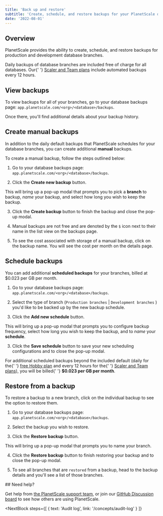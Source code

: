 ```yaml
---
title: 'Back up and restore'
subtitle: 'Create, schedule, and restore backups for your PlanetScale databases.'
date: '2022-08-01'
---
```



## Overview

PlanetScale provides the ability to create, schedule, and restore backups for production and development database branches.

<InfoBlock type='note'>
  Daily backups of database branches are included free of charge for all databases. Our{' '}
  <a href='/docs/concepts/billing#planet-scale-plans'>Scaler and Team plans</a> include automated backups every 12
  hours.
</InfoBlock>

## View backups

To view backups for all of your branches, go to your database backups page: `app.planetscale.com/<org>/<database>/backups`.

Once there, you'll find additional details about your backup history.

<ImageBlock alt='View backups for your database' src={dbbackupsview} />

## Create manual backups

In addition to the daily default backups that PlanetScale schedules for your database branches, you can create additional **manual** backups.

To create a manual backup, follow the steps outlined below:

1. Go to your database backups page: `app.planetscale.com/<org>/<database>/backups`.

2. Click the **Create new backup** button.

This will bring up a pop-up modal that prompts you to pick a **branch** to backup, _name_ your backup, and select how long you wish to keep the backup.

<ImageBlock alt='Manual backup pop-up modal' src={createnewbackup} />

3. Click the **Create backup** button to finish the backup and close the pop-up modal.

4. Manual backups are not free and are denoted by the `$` icon next to their name in the list view on the backups page. 

<ImageBlock alt='Manual backups are shown with a $ sign' src={manualbackuprow} />

5. To see the cost associated with storage of a manual backup, click on the backup name. You will see the cost per month on the details page.

<ImageBlock alt='Monthly storage cost for a Manual backup' src={manualbackupcost} />

## Schedule backups

You can add additional **scheduled backups** for your branches, billed at $0.023 per GB per month.

1. Go to your database backups page: `app.planetscale.com/<org>/<database>/backups`.

2. Select the type of branch (`Production branches` | `Development branches` ) you'd like to be backed up by the new backup schedule.

<ImageBlock alt='Schedule backup pop-up modal' src={newbackupschedule} />

3. Click the **Add new schedule** button.

This will bring up a pop-up modal that prompts you to configure backup frequency, select how long you wish to keep the backup, and to _name_ your **schedule**.

<ImageBlock alt='Schedule backup pop-up modal' src={createnewbackupschedule} />

3. Click the **Save schedule** button to save your new scheduling configurations and to close the pop-up modal.

<InfoBlock type='note'>
  For additional scheduled backups beyond the included default (daily for the{' '}
  <a href='/docs/concepts/billing#planet-scale-plans'>free Hobby plan</a> and every 12 hours for the{' '}
  <a href='/docs/concepts/billing#planet-scale-plans'>Scaler and Team plans</a>), you will be billed{' '}
  <b>$0.023 per GB per month</b>.
</InfoBlock>

## Restore from a backup

To restore a backup to a new branch, click on the individual backup to see the option to restore them.

1. Go to your database backups page: `app.planetscale.com/<org>/<database>/backups`.

2. Select the backup you wish to restore.

3. Click the **Restore backup** button.

This will bring up a pop-up modal that prompts you to name your branch.

<ImageBlock alt='Restore backup pop-up modal' src={restore} />

4. Click the **Restore backup** button to finish restoring your backup and to close the pop-up modal.

5. To see all branches that are `restored` from a backup, head to the backup details and you'll see a list of those branches. 

<ImageBlock alt='Branches restored from a backup' src={restoredbrancheslist} />
## Need help?

Get help from [the PlanetScale support team](https://support.planetscale.com), or join our [GitHub Discussion board](https://github.com/planetscale/discussion/discussions) to see how others are using PlanetScale.

<NextBlock
  steps={[
    {
      text: 'Audit log',
      link: '/concepts/audit-log'
    }
  ]}
></NextBlock>
